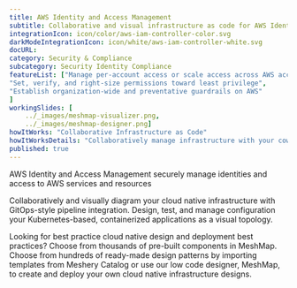 ```yaml
---
title: AWS Identity and Access Management  
subtitle: Collaborative and visual infrastructure as code for AWS Identity and Access Management
integrationIcon: icon/color/aws-iam-controller-color.svg
darkModeIntegrationIcon: icon/white/aws-iam-controller-white.svg
docURL: 
category: Security & Compliance
subcategory: Security Identity Compliance
featureList: ["Manage per-account access or scale access across AWS accounts and applications",
"Set, verify, and right-size permissions toward least privilege",
"Establish organization-wide and preventative guardrails on AWS"
]
workingSlides: [
    ../_images/meshmap-visualizer.png,
    ../_images/meshmap-designer.png]
howItWorks: "Collaborative Infrastructure as Code"
howItWorksDetails: "Collaboratively manage infrastructure with your coworkers synchronously sharing the same designs."
published: true
---
```

<p>
    AWS Identity and Access Management securely manage identities and access to AWS services and resources
</p>
<p>
    Collaboratively and visually diagram your cloud native infrastructure with GitOps-style pipeline integration. Design, test, and manage configuration your Kubernetes-based, containerized applications as a visual topology.
</p>
<p>
    Looking for best practice cloud native design and deployment best practices? Choose from thousands of pre-built components in MeshMap. Choose from hundreds of ready-made design patterns by importing templates from Meshery Catalog or use our low code designer, MeshMap, to create and deploy your own cloud native infrastructure designs.
</p>